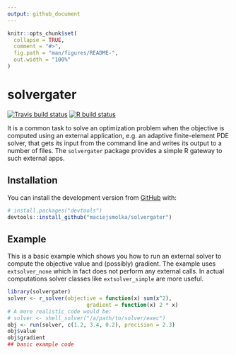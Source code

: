 ```yaml
---
output: github_document
---
```


<!-- README.md is generated from README.Rmd. Please edit that file -->

```r
knitr::opts_chunk$set(
  collapse = TRUE,
  comment = "#>",
  fig.path = "man/figures/README-",
  out.width = "100%"
)
```

# solvergater

<!-- badges: start -->
[![Travis build status](https://travis-ci.org/maciejsmolka/solvergater.svg?branch=master)](https://travis-ci.org/maciejsmolka/solvergater)
[![R build status](https://github.com/maciejsmolka/solvergater/workflows/R-CMD-check/badge.svg)](https://github.com/maciejsmolka/solvergater/actions)
<!-- badges: end -->

It is a common task to solve an optimization problem when the objective is computed 
using an external application, e.g. an adaptive finite-element PDE solver, that gets 
its input from the command line and writes its output to a number of files. 
The `solvergater` package provides a simple R gateway to such external apps.

## Installation

<!--
You can install the released version of solvergater from 
[CRAN](https://CRAN.R-project.org) with:
-->
<!--
``` r
install.packages("solvergater")
```
-->
<!--
And 
-->
You can install
the development version from [GitHub](https://github.com/) with:

``` r
# install.packages("devtools")
devtools::install_github("maciejsmolka/solvergater")
```
## Example

This is a basic example which shows you how to run an external solver to
compute the objective value and (possibly) gradient. The example uses
`extsolver_none` which in fact does not perform any external calls. In actual
computations solver classes like `extsolver_simple` are more useful.

```r
library(solvergater)
solver <- r_solver(objective = function(x) sum(x^2), 
                         gradient = function(x) 2 * x)
# A more realistic code would be:
# solver <- shell_solver("/a/path/to/solver/exec")
obj <- run(solver, c(1.2, 3.4, 0.2), precision = 2.3)
obj$value
obj$gradient
## basic example code
```


